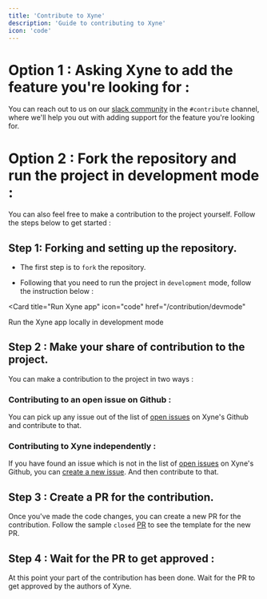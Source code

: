 ```yaml
---
title: 'Contribute to Xyne'
description: 'Guide to contributing to Xyne'
icon: 'code'
---
```



# Option 1 : Asking Xyne to add the feature you're looking for :
You can reach out to us on our [slack community]() in the ```#contribute``` channel, where we'll help you out with adding support for the feature you're looking for.


# Option 2 : Fork the repository and run the project in development mode : 

You can also feel free to make a contribution to the project yourself. Follow the steps below to get started : 

## Step 1: Forking and setting up the repository. 

- The first step is to ```fork``` the repository.

- Following that you need to run the project in ```development``` mode, follow the instruction below : 

<Card
  title="Run Xyne app"
  icon="code"
  href="/contribution/devmode"
>
Run the Xyne app locally in development mode
</Card>

## Step 2 : Make your share of contribution to the project.

You can make a contribution to the project in two ways : 

### Contributing to an open issue on Github : 
You can pick up any issue out of the list of [open issues](https://github.com/xynehq/Xyne/issues) on Xyne's Github and contribute to that.

### Contributing to Xyne independently : 
If you have found an issue which is not in the list of [open issues](https://github.com/Xyne/issues) on Xyne's Github, you can [create a new issue](https://github.com/xynehq/Xyne/issues/new?template=Blank+issue). And then contribute to that.


## Step 3 : Create a PR for the contribution.
Once you've made the code changes, you can create a new PR for the contribution. Follow the sample ``closed`` [PR](https://github.com/xynehq/Xyne/pull/238) to see the template for the new PR.

## Step 4 : Wait for the PR to get approved :

At this point your part of the contribution has been done. Wait for the PR to get approved by the authors of Xyne. 
